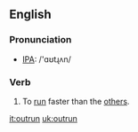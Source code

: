 ==English==
=== Pronunciation ===
*[[w:IPA|IPA]]: /'ɑʊtɻʌn/

=== Verb ===
{{irregverb|'''to outrun'''|'''[[outruns]]'''|'''[[outran]]'''|'''outrun'''|'''[[outrunning]]'''}}

# To [[run]] faster than the [[other]]s.

[[it:outrun]]
[[uk:outrun]]